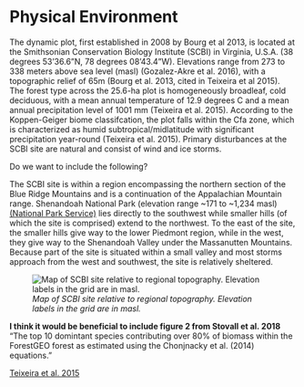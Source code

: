 # Physical Environment

The dynamic plot, first established in 2008 by Bourg et al 2013, is located at the Smithsonian Conservation Biology Institute (SCBI) in Virginia, U.S.A. (38 degrees 53'36.6"N, 78 degrees 08'43.4"W). Elevations range from 273 to 338 meters above sea level (masl) (Gozalez-Akre et al. 2016), with a topographic relief of 65m (Bourg et al. 2013, cited in Teixeira et al 2015). The forest type across the 25.6-ha plot is homogeneously broadleaf, cold deciduous, with a mean annual temperature of 12.9 degrees C and a mean annual precipitation level of 1001 mm (Teixeira et al. 2015). According to the Koppen-Geiger biome classifcation, the plot falls within the Cfa zone, which is characterized as humid subtropical/midlatitude with significant precipitation year-round (Teixeira et al. 2015). Primary disturbances at the SCBI site are natural and consist of wind and ice storms.

Do we want to include the following?

The SCBI site is within a region encompassing the northern section of the Blue Ridge Mountains and is a continuation of the Appalachian Mountain range. Shenandoah National Park (elevation range ~171 to ~1,234 masl) [(National Park Service)](https://www.nps.gov/shen/learn/management/statistics.htm) lies directly to the southwest while smaller hills (of which the site is comprised) extend to the northwest. To the east of the site, the smaller hills give way to the lower Piedmont region, while in the west, they give way to the Shenandoah Valley under the Massanutten Mountains. Because part of the site is situated within a small valley and most storms approach from the west and southwest, the site is relatively sheltered.

![*Map of SCBI site relative to regional topography. Elevation labels in the grid are in masl.*](maps/plot_location_regional.jpg)




**I think it would be beneficial to include figure 2 from Stovall et al. 2018**
"The top 10 domintant species contributing over 80% of biomass within the ForestGEO forest as estimated using the Chonjnacky et al. (2014) equations."


[Teixeira et al. 2015](https://onlinelibrary.wiley.com/doi/epdf/10.1111/gcb.12712)

